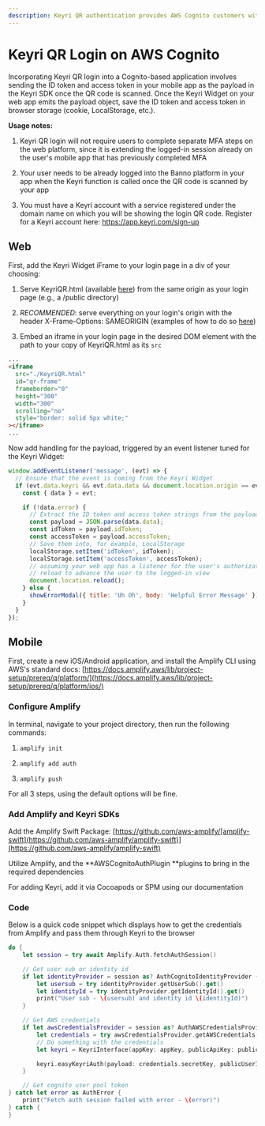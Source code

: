 ```yaml
---
description: Keyri QR authentication provides AWS Cognito customers with a secure, easy-to-use, and convenient authentication system for their end-users.
---
```


# Keyri QR Login on AWS Cognito

Incorporating Keyri QR login into a Cognito-based application involves sending the ID token and access token in your mobile app as the payload in the Keyri SDK once the QR code is scanned. Once the Keyri Widget on your web app emits the payload object, save the ID token and access token in browser storage (cookie, LocalStorage, etc.).

**Usage notes:**

1.  Keyri QR login will not require users to complete separate MFA steps on the web platform, since it is extending the logged-in session already on the user's mobile app that has previously completed MFA

2.  Your user needs to be already logged into the Banno platform in your app when the Keyri function is called once the QR code is scanned by your app

3.  You must have a Keyri account with a service registered under the domain name on which you will be showing the login QR code. Register for a Keyri account here: https://app.keyri.com/sign-up

## Web

First, add the Keyri Widget iFrame to your login page in a div of your choosing:

1.  Serve KeyriQR.html (available [here](https://raw.githubusercontent.com/Keyri-Co/library-keyri-connect/main/KeyriQR.html)) from the same origin as your login page (e.g., a /public directory)

2.  _RECOMMENDED_: serve everything on your login's origin with the header X-Frame-Options: SAMEORIGIN (examples of how to do so [here](https://developer.mozilla.org/en-US/docs/Web/HTTP/Headers/X-Frame-Options#examples))[﻿](https://developer.mozilla.org/en-US/docs/Web/HTTP/Headers/X-Frame-Options#examples)

3.  Embed an iframe in your login page in the desired DOM element with the path to your copy of KeyriQR.html as its `src`

```html copy
...
<iframe
  src="./KeyriQR.html"
  id="qr-frame"
  frameborder="0"
  height="300"
  width="300"
  scrolling="no"
  style="border: solid 5px white;"
></iframe>
...
```

Now add handling for the payload, triggered by an event listener tuned for the Keyri Widget:

```javascript copy
window.addEventListener('message', (evt) => {
  // Ensure that the event is coming from the Keyri Widget
  if (evt.data.keyri && evt.data.data && document.location.origin == evt.origin) {
    const { data } = evt;

    if (!data.error) {
      // Extract the ID token and access token strings from the payload
      const payload = JSON.parse(data.data);
      const idToken = payload.idToken;
      const accessToken = payload.accessToken;
      // Save them into, for example, LocalStorage
      localStorage.setItem('idToken', idToken);
      localStorage.setItem('accessToken', accessToken);
      // assuming your web app has a listener for the user's authorization state,
      // reload to advance the user to the logged-in view
      document.location.reload();
    } else {
      showErrorModal({ title: 'Uh Oh', body: 'Helpful Error Message' });
    }
  }
});
```

## Mobile

First, create a new iOS/Android application, and install the Amplify CLI using AWS's standard docs: [https://docs.amplify.aws/lib/project-setup/prereq/q/platform/](https://docs.amplify.aws/lib/project-setup/prereq/q/platform/ios/)

### Configure Amplify

In terminal, navigate to your project directory, then run the following commands:

1.  `amplify init`

2.  `amplify add auth`

3.  `amplify push`

For all 3 steps, using the default options will be fine.

### Add Amplify and Keyri SDKs

Add the Amplify Swift Package: [https://github.com/aws-amplify/[amplify-swift](https://github.com/aws-amplify/amplify-swift)](https://github.com/aws-amplify/amplify-swift)

Utilize Amplify, and the **AWSCognitoAuthPlugin **plugins to bring in the required dependencies[](https://github.com/aws-amplify/amplify-swift)

For adding Keyri, add it via Cocoapods or SPM using our documentation

### Code

Below is a quick code snippet which displays how to get the credentials from Amplify and pass them through Keyri to the browser

```swift copy
do {
    let session = try await Amplify.Auth.fetchAuthSession()

    // Get user sub or identity id
    if let identityProvider = session as? AuthCognitoIdentityProvider {
        let usersub = try identityProvider.getUserSub().get()
        let identityId = try identityProvider.getIdentityId().get()
        print("User sub - \(usersub) and identity id \(identityId)")
    }

    // Get AWS credentials
    if let awsCredentialsProvider = session as? AuthAWSCredentialsProvider {
        let credentials = try awsCredentialsProvider.getAWSCredentials().get()
        // Do something with the credentials
        let keyri = KeyriInterface(appKey: appKey, publicApiKey: publicApiKey, serviceEncryptionKey: serviceEncryptionKey)

        keyri.easyKeyriAuth(payload: credentials.secretKey, publicUserId: username)
    }

    // Get cognito user pool token
} catch let error as AuthError {
    print("Fetch auth session failed with error - \(error)")
} catch {
}
```
